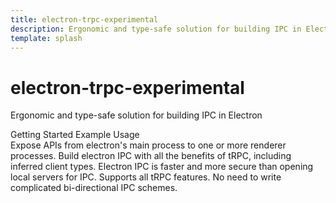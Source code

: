 ```yaml
---
title: electron-trpc-experimental
description: Ergonomic and type-safe solution for building IPC in Electron
template: splash
---
```



<div style={{ textAlign: 'center', padding: '2rem 1rem 3rem', marginBottom: '2rem' }}>
  <h1 style={{ fontSize: '2.5rem', fontWeight: '800', marginBottom: '1rem' }}>
    electron-trpc-experimental
  </h1>
  <p style={{ fontSize: '1.25rem', marginBottom: '2rem', opacity: 0.8 }}>
    Ergonomic and type-safe solution for building IPC in Electron
  </p>
  <div style={{ display: 'flex', gap: '1rem', justifyContent: 'center', flexWrap: 'wrap' }}>
    <LinkButton 
      href={`${DOCS_CONFIG.pagesPath}/getting-started/`}
      variant="primary"
      icon="right-arrow"
    >
      Getting Started
    </LinkButton>
    <LinkButton 
      href={DOCS_CONFIG.externalLinks.examplesUrl} 
      variant="secondary"
      icon="external"
    >
      Example Usage
    </LinkButton>
  </div>
</div>

<CardGrid>
  <Card title="Main <-> Renderer" icon="random">
    Expose APIs from electron's main process to one or more renderer processes.
  </Card>
  <Card title="Fully type-safe IPC" icon="seti:typescript">
    Build electron IPC with all the benefits of tRPC, including inferred client types.
  </Card>
  <Card title="Secure platform alternative to localhost" icon="rocket">
    Electron IPC is faster and more secure than opening local servers for IPC.
  </Card>
  <Card title="Queries, mutations, and subscriptions" icon="seti:graphql">
    Supports all tRPC features. No need to write complicated bi-directional IPC schemes.
  </Card>
</CardGrid>